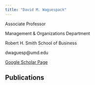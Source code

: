 ```yaml
---
title: "David M. Waguespack"
---
```


Associate Professor

Management & Organizations Department

Robert H. Smith School of Business

dwaguesp\@umd.edu

[Google Scholar Page](https://scholar.google.com/citations?user=6bWxEhcAAAAJ&hl=en)

## Publications
